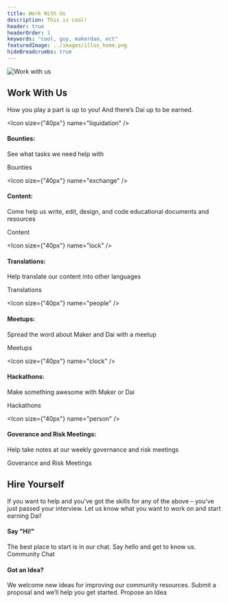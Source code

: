 ```yaml
---
title: Work With Us
description: This is cool!
header: true
headerOrder: 1
keywords: "cool, guy, makerdao, ect"
featuredImage: ../images/illus_home.png
hideBreadcrumbs: true
---
```


<InfoBlock>

![Work with us](/images/illus_work.png)

<Box>

## Work With Us

How you play a part is up to you! And there’s Dai up to be earned.

</Box>

</InfoBlock>

<Chocolate>

<Box>

<Icon size={"40px"} name="liquidation" />

#### Bounties:

See what tasks we need help with

<Link to="/work_with_us/bounties/">Bounties</Link>

</Box>

<Box>

 <Icon size={"40px"} name="exchange" />

#### Content:

Come help us write, edit, design, and code educational documents and resources

<Link to="/work_with_us/content/">Content</Link>

</Box>

<Box>

<Icon size={"40px"} name="lock" />

#### Translations:

Help translate our content into other languages

<Link to="/work_with_us/translations/">Translations</Link>

</Box>

</Chocolate>

<Chocolate>

<Box>

<Icon size={"40px"} name="people" />

#### Meetups:

Spread the word about Maker and Dai with a meetup

<Link to="/work_with_us/meetups/">Meetups</Link>

</Box>

<Box>

 <Icon size={"40px"} name="clock" />

#### Hackathons:

Make something awesome with Maker or Dai

<Link to="/work_with_us/hackathons/">Hackathons</Link>

</Box>

<Box>

<Icon size={"40px"} name="person" />

#### Goverance and Risk Meetings:

Help take notes at our weekly governance and risk meetings

<Link to="/work_with_us/governance_and_risk_meetings/">Goverance and Risk Meetings</Link>

</Box>

</Chocolate>


<InfoBlock>

<Box>

## Hire Yourself

If you want to help and you’ve got the skills for any of the above – you’ve just passed your interview. Let us know what you want to work on and start earning Dai!

</Box>

<Box>

<List>

<Box>

#### Say "Hi!"

The best place to start is in our chat. Say hello and get to know us. <Link to="https://chat.makerdao.com/channel/community-development">Community Chat</Link>

</Box>

</List>

<List>

<Box>

#### Got an Idea?

We welcome new ideas for improving our community resources. Submit a proposal and we’ll help you get started. <Link to="/funding/community-projects/">Propose an Idea</Link>

</Box>

</List>

</Box>

</InfoBlock>
